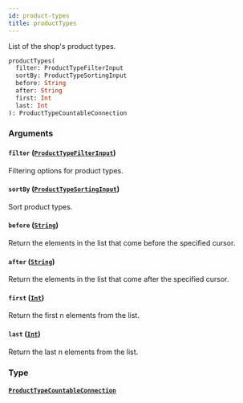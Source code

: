 ```yaml
---
id: product-types
title: productTypes
---
```


List of the shop's product types.

```graphql
productTypes(
  filter: ProductTypeFilterInput
  sortBy: ProductTypeSortingInput
  before: String
  after: String
  first: Int
  last: Int
): ProductTypeCountableConnection

```

### Arguments

#### `filter` ([`ProductTypeFilterInput`](../../../developer/api-reference/inputs/product-type-filter-input))

Filtering options for product types.

#### `sortBy` ([`ProductTypeSortingInput`](../../../developer/api-reference/inputs/product-type-sorting-input))

Sort product types.

#### `before` ([`String`](../../../developer/api-reference/scalars/string))

Return the elements in the list that come before the specified cursor.

#### `after` ([`String`](../../../developer/api-reference/scalars/string))

Return the elements in the list that come after the specified cursor.

#### `first` ([`Int`](../../../developer/api-reference/scalars/int))

Return the first n elements from the list.

#### `last` ([`Int`](../../../developer/api-reference/scalars/int))

Return the last n elements from the list.

### Type

#### [`ProductTypeCountableConnection`](../../../developer/api-reference/objects/product-type-countable-connection)
